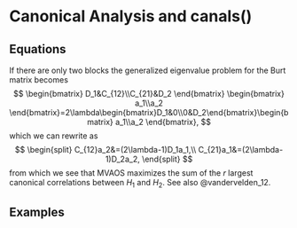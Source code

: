 # Canonical Analysis and canals()

## Equations

If there are only two blocks the generalized eigenvalue problem for the Burt matrix becomes
$$
\begin{bmatrix}
D_1&C_{12}\\C_{21}&D_2
\end{bmatrix}
\begin{bmatrix}
a_1\\a_2
\end{bmatrix}=2\lambda\begin{bmatrix}D_1&0\\0&D_2\end{bmatrix}\begin{bmatrix}
a_1\\a_2
\end{bmatrix},
$$
which we can rewrite as
$$
\begin{split}
C_{12}a_2&=(2\lambda-1)D_1a_1,\\
C_{21}a_1&=(2\lambda-1)D_2a_2,
\end{split}
$$
from which we see that MVAOS maximizes the sum of the $r$ largest canonical correlations between $H_1$ and $H_2$. See also @vandervelden_12.

## Examples
